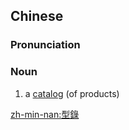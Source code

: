 ==Chinese==
{{zh-forms|s=型录}}

===Pronunciation===
{{zh-pron
|m=xínglù
|cat=n
}}

===Noun===
{{zh-noun}}

# a [[catalog]] (of products)

[[zh-min-nan:型錄]]